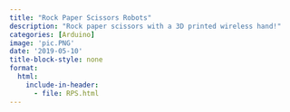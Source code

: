 ```yaml
---
title: "Rock Paper Scissors Robots"
description: "Rock paper scissors with a 3D printed wireless hand!"
categories: [Arduino]
image: 'pic.PNG'
date: '2019-05-10'
title-block-style: none
format:
  html:
    include-in-header: 
      - file: RPS.html
---
```

